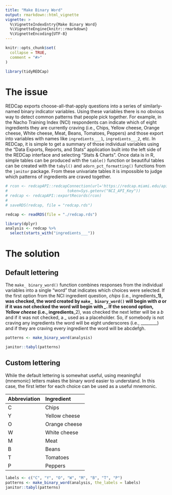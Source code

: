 ```yaml
---
title: "Make Binary Word"
output: rmarkdown::html_vignette
vignette: >
  %\VignetteIndexEntry{Make Binary Word}
  %\VignetteEngine{knitr::rmarkdown}
  %\VignetteEncoding{UTF-8}
---
```


```r
knitr::opts_chunk$set(
  collapse = TRUE,
  comment = "#>"
)
```

```r
library(tidyREDCap)
```

# The issue

REDCap exports choose-all-that-apply questions into a series of similarly-named binary indicator variables.  Using these variables there is no obvious way to detect common patterns that people pick together.  For example, in the Nacho Training Index (NCI) respondents can indicate which of eight ingredients they are currently craving (i.e., Chips, Yellow cheese, Orange cheese, White cheese, Meat, Beans, Tomatoes, Peppers) and those export into variables with names like `ingredients___1`, `ingredients___2`, etc.  In REDCap, it is simple to get a summary of those individual variables using the "Data Exports, Reports, and Stats" application built into the left side of the REDCap interface and selecting "Stats & Charts". Once data is in R, simple tables can be produced with the `table()` function or beautiful tables can be created with the `tabyl()` and `adorn_pct_formatting()` functions from the `janitor` package.   From these univariate tables it is impossible to judge which patterns of ingredients are craved together.  

```r

# rcon <- redcapAPI::redcapConnection(url='https://redcap.miami.edu/api/', 
#                          token=Sys.getenv("NCI_API_Key"))
# redcap <- redcapAPI::exportRecords(rcon)
# 
# saveRDS(redcap, file = "redcap.rds")

redcap <- readRDS(file = "./redcap.rds")

library(dplyr)
analysis <- redcap %>% 
  select(starts_with("ingredients___"))

```

# The solution
## Default lettering
The `make_ binary_word()` function combines responses from the individual variables into a single "word" that indicates which choices were selected. If the first option from the NCI ingredient question, *chips* (i.e., ingredients___1), was checked, the word created by `make_ binary_word()` will begin with *a* or if it was not checked the word will begin with *\_*. If the second option, *Yellow cheese* (i.e., ingredients___2), was checked the next letter will be a *b* and if it was not checked, a *\_* used as a placeholder.  So, if somebody is not craving any ingredients the word will be eight underscores (i.e., ________) and if they are craving every ingredient the word will be abcdefgh.

```r
patterns <- make_binary_word(analysis) 

janitor::tabyl(patterns)
```


## Custom lettering
While the default lettering is somewhat useful, using meaningful (mnemonic) letters makes the binary word easier to understand.  In this case, the first letter for each choice can be used as a useful mnemonic.

| Abbreviation | Ingredient |
| :---------- | :---------- |
| C |	Chips |
| Y |	Yellow cheese |
| O |	Orange cheese |
| W |	White cheese |
| M |	Meat |
| B |	Beans |
| T |	Tomatoes |
| P |	Peppers |

```r
labels <- c("C", "Y", "O", "W", "M", "B", "T", "P")
patterns <- make_binary_word(analysis, the_labels = labels)
janitor::tabyl(patterns)
```

